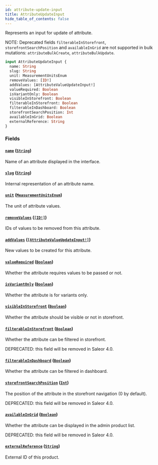 ```yaml
---
id: attribute-update-input
title: AttributeUpdateInput
hide_table_of_contents: false
---
```


Represents an input for update of attribute.

NOTE: Deprecated fields `filterableInStorefront`, `storefrontSearchPosition` and `availableInGrid` are not supported in bulk mutations: `attributeBulkCreate`, `attributeBulkUpdate`.

```graphql
input AttributeUpdateInput {
  name: String
  slug: String
  unit: MeasurementUnitsEnum
  removeValues: [ID!]
  addValues: [AttributeValueUpdateInput!]
  valueRequired: Boolean
  isVariantOnly: Boolean
  visibleInStorefront: Boolean
  filterableInStorefront: Boolean
  filterableInDashboard: Boolean
  storefrontSearchPosition: Int
  availableInGrid: Boolean
  externalReference: String
}
```

### Fields

#### [`name`](#) ([`String`](../../../developer/api-reference/scalars/string))

Name of an attribute displayed in the interface.

#### [`slug`](#) ([`String`](../../../developer/api-reference/scalars/string))

Internal representation of an attribute name.

#### [`unit`](#) ([`MeasurementUnitsEnum`](../../../developer/api-reference/enums/measurement-units-enum))

The unit of attribute values.

#### [`removeValues`](#) ([`[ID!]`](../../../developer/api-reference/scalars/id))

IDs of values to be removed from this attribute.

#### [`addValues`](#) ([`[AttributeValueUpdateInput!]`](../../../developer/api-reference/inputs/attribute-value-update-input))

New values to be created for this attribute.

#### [`valueRequired`](#) ([`Boolean`](../../../developer/api-reference/scalars/boolean))

Whether the attribute requires values to be passed or not.

#### [`isVariantOnly`](#) ([`Boolean`](../../../developer/api-reference/scalars/boolean))

Whether the attribute is for variants only.

#### [`visibleInStorefront`](#) ([`Boolean`](../../../developer/api-reference/scalars/boolean))

Whether the attribute should be visible or not in storefront.

#### [`filterableInStorefront`](#) ([`Boolean`](../../../developer/api-reference/scalars/boolean))

Whether the attribute can be filtered in storefront.

DEPRECATED: this field will be removed in Saleor 4.0.

#### [`filterableInDashboard`](#) ([`Boolean`](../../../developer/api-reference/scalars/boolean))

Whether the attribute can be filtered in dashboard.

#### [`storefrontSearchPosition`](#) ([`Int`](../../../developer/api-reference/scalars/int))

The position of the attribute in the storefront navigation (0 by default).

DEPRECATED: this field will be removed in Saleor 4.0.

#### [`availableInGrid`](#) ([`Boolean`](../../../developer/api-reference/scalars/boolean))

Whether the attribute can be displayed in the admin product list.

DEPRECATED: this field will be removed in Saleor 4.0.

#### [`externalReference`](#) ([`String`](../../../developer/api-reference/scalars/string))

External ID of this product.
